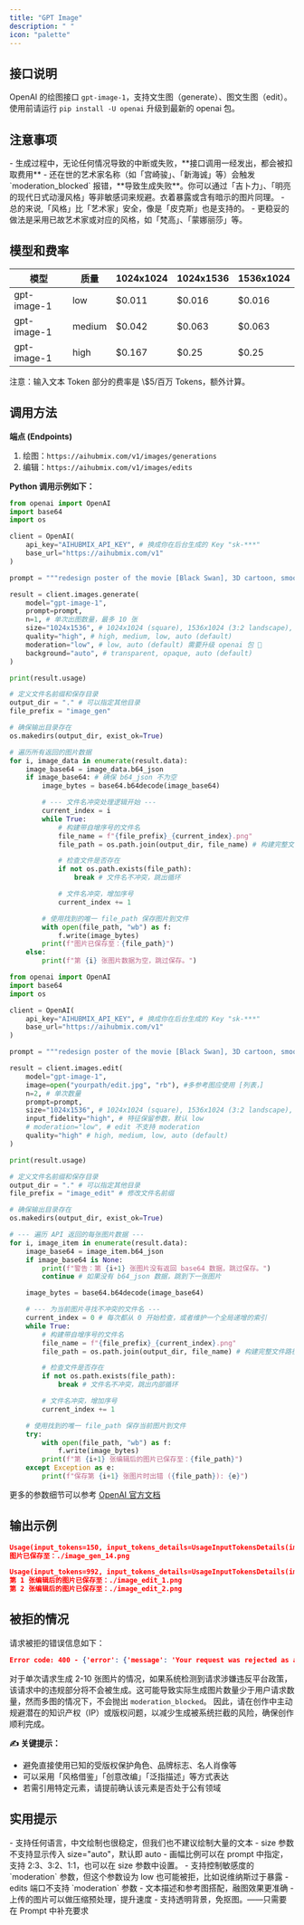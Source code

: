 ```yaml
---
title: "GPT Image"
description: " "
icon: "palette"
---
```


## 接口说明

OpenAI 的绘图接口 `gpt-image-1`，支持文生图（generate）、图文生图（edit）。\
使用前请运行 `pip install -U openai` 升级到最新的 openai 包。

## 注意事项

<Warning>
  - 生成过程中，无论任何情况导致的中断或失败，**接口调用一经发出，都会被扣取费用**
  - 还在世的艺术家名称（如「宫崎骏」、「新海诚」等）会触发 `moderation_blocked` 报错，**导致生成失败**。你可以通过「吉卜力」、「明亮的现代日式动漫风格」等非敏感词来规避。衣着暴露或含有暗示的图片同理。
  - 总的来说,「风格」比「艺术家」安全，像是「皮克斯」也是支持的。
  - 更稳妥的做法是采用已故艺术家或对应的风格，如「梵高」、「蒙娜丽莎」等。
</Warning>

## 模型和费率

| 模型          | 质量     | 1024x1024 | 1024x1536 | 1536x1024 |
| ----------- | ------ | --------- | --------- | --------- |
| gpt-image-1 | low    | \$0.011   | \$0.016   | \$0.016   |
| gpt-image-1 | medium | \$0.042   | \$0.063   | \$0.063   |
| gpt-image-1 | high   | \$0.167   | \$0.25    | \$0.25    |

<Info>
  注意：输入文本 Token 部分的费率是 \$5/百万 Tokens，额外计算。
</Info>

## 调用方法

**端点 (Endpoints)**

1. 绘图：`https://aihubmix.com/v1/images/generations`
2. 编辑：`https://aihubmix.com/v1/images/edits`

**Python 调用示例如下：**

<CodeGroup>

```py 生成 (文生图)
from openai import OpenAI
import base64
import os

client = OpenAI(
    api_key="AIHUBMIX_API_KEY", # 换成你在后台生成的 Key "sk-***"
    base_url="https://aihubmix.com/v1"
)

prompt = """redesign poster of the movie [Black Swan], 3D cartoon, smooth render, bright tone, 2:3 portrait."""

result = client.images.generate(
    model="gpt-image-1",
    prompt=prompt,
    n=1, # 单次出图数量，最多 10 张
    size="1024x1536", # 1024x1024 (square), 1536x1024 (3:2 landscape), 1024x1536 (2:3 portrait), auto (default) 
    quality="high", # high, medium, low, auto (default)
    moderation="low", # low, auto (default) 需要升级 openai 包 📍
    background="auto", # transparent, opaque, auto (default)
)

print(result.usage)

# 定义文件名前缀和保存目录
output_dir = "." # 可以指定其他目录
file_prefix = "image_gen"

# 确保输出目录存在
os.makedirs(output_dir, exist_ok=True)

# 遍历所有返回的图片数据
for i, image_data in enumerate(result.data):
    image_base64 = image_data.b64_json
    if image_base64: # 确保 b64_json 不为空
        image_bytes = base64.b64decode(image_base64)

        # --- 文件名冲突处理逻辑开始 ---
        current_index = i
        while True:
            # 构建带自增序号的文件名
            file_name = f"{file_prefix}_{current_index}.png"
            file_path = os.path.join(output_dir, file_name) # 构建完整文件路径

            # 检查文件是否存在
            if not os.path.exists(file_path):
                break # 文件名不冲突，跳出循环

            # 文件名冲突，增加序号
            current_index += 1

        # 使用找到的唯一 file_path 保存图片到文件
        with open(file_path, "wb") as f:
            f.write(image_bytes)
        print(f"图片已保存至：{file_path}")
    else:
        print(f"第 {i} 张图片数据为空，跳过保存。")
```


```py 编辑 (多图+文生图)
from openai import OpenAI
import base64
import os

client = OpenAI(
    api_key="AIHUBMIX_API_KEY", # 换成你在后台生成的 Key "sk-***"
    base_url="https://aihubmix.com/v1"
)

prompt = """redesign poster of the movie [Black Swan], 3D cartoon, smooth render, bright tone, 2:3 portrait."""

result = client.images.edit(
    model="gpt-image-1",
    image=open("yourpath/edit.jpg", "rb"), #多参考图应使用 [列表，]
    n=2, # 单次数量
    prompt=prompt,
    size="1024x1536", # 1024x1024 (square), 1536x1024 (3:2 landscape), 1024x1536 (2:3 portrait), auto (default)
    input_fidelity="high", # 特征保留参数，默认 low
    # moderation="low", # edit 不支持 moderation
    quality="high" # high, medium, low, auto (default)
)

print(result.usage)

# 定义文件名前缀和保存目录
output_dir = "." # 可以指定其他目录
file_prefix = "image_edit" # 修改文件名前缀

# 确保输出目录存在
os.makedirs(output_dir, exist_ok=True)

# --- 遍历 API 返回的每张图片数据 ---
for i, image_item in enumerate(result.data):
    image_base64 = image_item.b64_json
    if image_base64 is None:
        print(f"警告：第 {i+1} 张图片没有返回 base64 数据，跳过保存。")
        continue # 如果没有 b64_json 数据，跳到下一张图片

    image_bytes = base64.b64decode(image_base64)

    # --- 为当前图片寻找不冲突的文件名 ---
    current_index = 0 # 每次都从 0 开始检查，或者维护一个全局递增的索引
    while True:
        # 构建带自增序号的文件名
        file_name = f"{file_prefix}_{current_index}.png"
        file_path = os.path.join(output_dir, file_name) # 构建完整文件路径

        # 检查文件是否存在
        if not os.path.exists(file_path):
            break # 文件名不冲突，跳出内部循环

        # 文件名冲突，增加序号
        current_index += 1

    # 使用找到的唯一 file_path 保存当前图片到文件
    try:
        with open(file_path, "wb") as f:
            f.write(image_bytes)
        print(f"第 {i+1} 张编辑后的图片已保存至：{file_path}")
    except Exception as e:
        print(f"保存第 {i+1} 张图片时出错 ({file_path}): {e}")
```

</CodeGroup>

更多的参数细节可以参考 [OpenAI 官方文档](https://platform.openai.com/docs/api-reference/images/create)

## 输出示例

<CodeGroup>

```json 生成
Usage(input_tokens=150, input_tokens_details=UsageInputTokensDetails(image_tokens=0, text_tokens=150), output_tokens=6240, total_tokens=6390)
图片已保存至：./image_gen_14.png
```


```json 编辑
Usage(input_tokens=992, input_tokens_details=UsageInputTokensDetails(image_tokens=646, text_tokens=346), output_tokens=12480, total_tokens=13472)
第 1 张编辑后的图片已保存至：./image_edit_1.png
第 2 张编辑后的图片已保存至：./image_edit_2.png
```

</CodeGroup>

## 被拒的情况

请求被拒的错误信息如下：

```json
Error code: 400 - {'error': {'message': 'Your request was rejected as a result of our safety system. Your request may contain content that is not allowed by our safety system.', 'type': 'user_error', 'param': None, 'code': 'moderation_blocked'}}
```

对于单次请求生成 2-10 张图片的情况，如果系统检测到请求涉嫌违反平台政策，该请求中的违规部分将不会被生成。这可能导致实际生成图片数量少于用户请求数量，然而多图的情况下，不会抛出 `moderation_blocked`。
因此，请在创作中主动规避潜在的知识产权（IP）或版权问题，以减少生成被系统拦截的风险，确保创作顺利完成。

**✍️ 关键提示：**

- 避免直接使用已知的受版权保护角色、品牌标志、名人肖像等
- 可以采用「风格借鉴」「创意改编」「泛指描述」等方式表达
- 若需引用特定元素，请提前确认该元素是否处于公有领域

## 实用提示

<Tip>
  - 支持任何语言，中文绘制也很稳定，但我们也不建议绘制大量的文本
  - size 参数不支持显示传入 size="auto"，默认即 auto
  - 画幅比例可以在 prompt 中指定，支持 2:3、3:2、1:1，也可以在 size 参数中设置。
  - 支持控制敏感度的 `moderation` 参数，但这个参数设为 low 也可能被拒，比如说维纳斯过于暴露
  - edits 端口不支持 `moderation` 参数
  - 文本描述和参考图搭配，融图效果更准确
  - 上传的图片可以做压缩预处理，提升速度
  - 支持透明背景，免抠图。——只需要在 Prompt 中补充要求
</Tip>